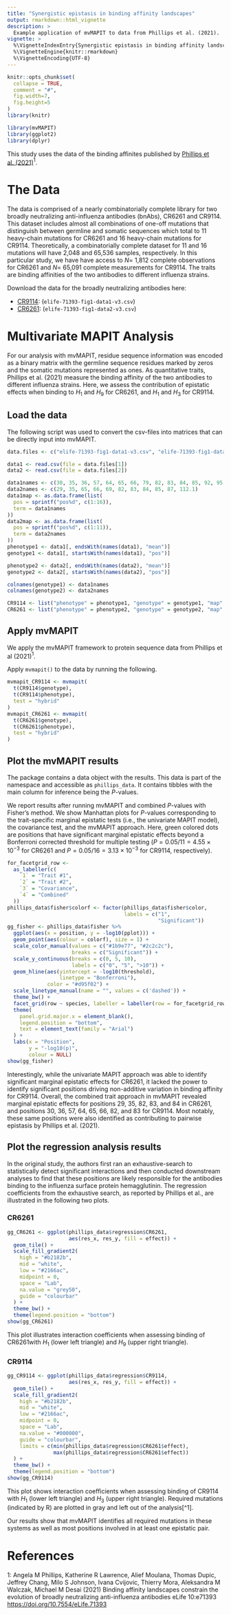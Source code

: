 ```yaml
---
title: "Synergistic epistasis in binding affinity landscapes"
output: rmarkdown::html_vignette
description: >
  Example application of mvMAPIT to data from Phillips et al. (2021).
vignette: >
  %\VignetteIndexEntry{Synergistic epistasis in binding affinity landscapes}
  %\VignetteEngine{knitr::rmarkdown}
  %\VignetteEncoding{UTF-8}
---
```

```r
knitr::opts_chunk$set(
  collapse = TRUE,
  comment = "#",
  fig.width=7,
  fig.height=5
)
library(knitr)
```

```r
library(mvMAPIT)
library(ggplot2)
library(dplyr)
```

This study uses the data of the binding affinites published by [Phillips et al. (2021)](https://doi.org/10.7554/eLife.71393)$^1$.

# The Data

The data is comprised of a nearly combinatorially complete library for two broadly neutralizing anti-influenza antibodies (bnAbs), CR6261 and CR9114. This dataset includes almost all combinations of one-off mutations that distinguish between germline and somatic sequences which total to 11 heavy-chain mutations for CR6261 and 16 heavy-chain mutations for CR9114. Theoretically, a combinatorially complete dataset for 11 and 16 mutations will have 2,048 and 65,536 samples, respectively. In this particular study, we have have access to $N =$ 1,812 complete observations for CR6261 and $N =$ 65,091 complete measurements for CR9114. The traits are binding affinities of the two antibodies to different influenza strains.

Download the data for the broadly neutralizing antibodies here:

* [CR9114](https://cdn.elifesciences.org/articles/71393/elife-71393-fig1-data1-v3.csv): (`elife-71393-fig1-data1-v3.csv`)
* [CR6261](https://cdn.elifesciences.org/articles/71393/elife-71393-fig1-data2-v3.csv): (`elife-71393-fig1-data2-v3.csv`)

# Multivariate MAPIT Analysis

For our analysis with mvMAPIT, residue sequence information was encoded as a binary matrix with the germline sequence residues marked by zeros and the somatic mutations represented as ones. As quantitative traits, Phillips et al. (2021) measure the binding affinity of the two antibodies to different influenza strains. Here, we assess the contribution of epistatic effects when binding to $H_1$ and $H_9$ for CR6261, and $H_1$ and $H_3$ for CR9114.

## Load the data

The following script was used to convert the csv-files into matrices that can be directly input into mvMAPIT.

```r
data.files <- c("elife-71393-fig1-data1-v3.csv", "elife-71393-fig1-data2-v3.csv")

data1 <- read.csv(file = data.files[1])
data2 <- read.csv(file = data.files[2])

data1names <- c(30, 35, 36, 57, 64, 65, 66, 79, 82, 83, 84, 85, 92, 95, 103, 113)
data2names <- c(29, 35, 65, 66, 69, 82, 83, 84, 85, 87, 112.1)
data1map <- as.data.frame(list(
  pos = sprintf("pos%d", c(1:16)),
  term = data1names
))
data2map <- as.data.frame(list(
  pos = sprintf("pos%d", c(1:11)),
  term = data2names
))
phenotype1 <- data1[, endsWith(names(data1), "mean")]
genotype1 <- data1[, startsWith(names(data1), "pos")]

phenotype2 <- data2[, endsWith(names(data2), "mean")]
genotype2 <- data2[, startsWith(names(data2), "pos")]

colnames(genotype1) <- data1names
colnames(genotype2) <- data2names

CR9114 <- list("phenotype" = phenotype1, "genotype" = genotype1, "map" = data1map)
CR6261 <- list("phenotype" = phenotype2, "genotype" = genotype2, "map" = data2map)
```

## Apply mvMAPIT

We apply the mvMAPIT framework to protein sequence data from Phillips et al (2021)$^1$. 

Apply `mvmapit()` to the data by running the following.

```r
mvmapit_CR9114 <- mvmapit(
  t(CR9114$genotype),
  t(CR9114$phenotype),
  test = "hybrid"
)
mvmapit_CR6261 <- mvmapit(
  t(CR6261$genotype),
  t(CR6261$phenotype),
  test = "hybrid"
)
```

## Plot the mvMAPIT results

The package contains a data object with the results. This data is part of the namespace and accessible as `phillips_data`. It contains tibbles with the main column for inference being the $P$-values.

We report results after running mvMAPIT and combined $P$-values with Fisher's method. We show Manhattan plots for $P$-values corresponding to the trait-specific marginal epistatic tests (i.e., the univariate MAPIT model), the covariance test, and the mvMAPIT approach. Here, green colored dots are positions that have significant marginal epistatic effects beyond a Bonferroni corrected threshold for multiple testing ($P = 0.05/11 = 4.55\times 10^{-3}$ for CR6261 and $P = 0.05/16 = 3.13\times 10^{-3}$ for CR9114, respectively).

```r
for_facetgrid_row <-
  as_labeller(c(
    `1` = "Trait #1",
    `2` = "Trait #2",
    `3` = "Covariance",
    `4` = "Combined"
  ))
phillips_data$fisher$colorf <- factor(phillips_data$fisher$color,
                                      labels = c("1",
                                                 "Significant"))
gg_fisher <- phillips_data$fisher %>%
  ggplot(aes(x = position, y = -log10(pplot))) +
  geom_point(aes(colour = colorf), size = 1) +
  scale_color_manual(values = c("#1b9e77", "#2c2c2c"),
                     breaks = c("Significant")) +
  scale_y_continuous(breaks = c(0, 5, 10),
                     labels = c("0", "5", ">10")) +
  geom_hline(aes(yintercept = -log10(threshold),
                 linetype = "Bonferroni"),
             color = "#d95f02") +
  scale_linetype_manual(name = "", values = c('dashed')) +
  theme_bw() +
  facet_grid(row ~ species, labeller = labeller(row = for_facetgrid_row)) +
  theme(
    panel.grid.major.x = element_blank(),
    legend.position = "bottom",
    text = element_text(family = "Arial")
  ) +
  labs(x = "Position",
       y = "-log10(p)",
       colour = NULL)
show(gg_fisher)
```

Interestingly, while the univariate MAPIT approach was able to identify significant marginal epistatic effects for CR6261, it lacked the power to identify significant positions driving non-additive variation in binding affinity for CR9114. Overall, the combined trait approach in mvMAPIT revealed marginal epistatic effects for positions 29, 35, 82, 83, and 84 in CR6261, and positions 30, 36, 57, 64, 65, 66, 82, and 83 for CR9114. Most notably, these same positions were also identified as contributing to pairwise epistasis by Phillips et al. (2021).

## Plot the regression analysis results

In the original study, the authors first ran an exhaustive-search to statistically detect significant interactions and then conducted downstream analyses to find that these positions are likely responsible for the antibodies binding to the influenza surface protein hemagglutinin. The regression coefficients from the exhaustive search, as reported by Phillips et al., are illustrated in the following two plots.

### CR6261

```r
gg_CR6261 <- ggplot(phillips_data$regression$CR6261, 
                    aes(res_x, res_y, fill = effect)) + 
  geom_tile() +
  scale_fill_gradient2(
    high = "#b2182b",
    mid = "white",
    low = "#2166ac",
    midpoint = 0,
    space = "Lab",
    na.value = "grey50",
    guide = "colourbar"
  ) +
  theme_bw() +
  theme(legend.position = "bottom")
show(gg_CR6261)
```

This plot illustrates interaction coefficients when assessing binding of CR6261with $H_1$ (lower left triangle) and $H_9$ (upper right triangle). 

### CR9114

```r
gg_CR9114 <- ggplot(phillips_data$regression$CR9114, 
                    aes(res_x, res_y, fill = effect)) + 
  geom_tile() +
  scale_fill_gradient2(
    high = "#b2182b",
    mid = "white",
    low = "#2166ac",
    midpoint = 0,
    space = "Lab",
    na.value = "#000000",
    guide = "colourbar",
    limits = c(min(phillips_data$regression$CR6261$effect), 
               max(phillips_data$regression$CR6261$effect))
  ) +
  theme_bw() +
  theme(legend.position = "bottom")
show(gg_CR9114)
```

This plot shows interaction coefficients when assessing binding of CR9114 with $H_1$ (lower left triangle) and $H_3$ (upper right triangle). Required mutations (indicated by R) are plotted in gray and left out of the analysis[^1]. 

Our results show that mvMAPIT identifies all required mutations in these systems as well as most positions involved in at least one epistatic pair.

# References
1: Angela M Phillips, Katherine R Lawrence, Alief Moulana, Thomas Dupic, Jeffrey Chang, Milo S Johnson, Ivana Cvijovic, Thierry Mora, Aleksandra M Walczak, Michael M Desai (2021) Binding affinity landscapes constrain the evolution of broadly neutralizing anti-influenza antibodies eLife 10:e71393 <https://doi.org/10.7554/eLife.71393>

